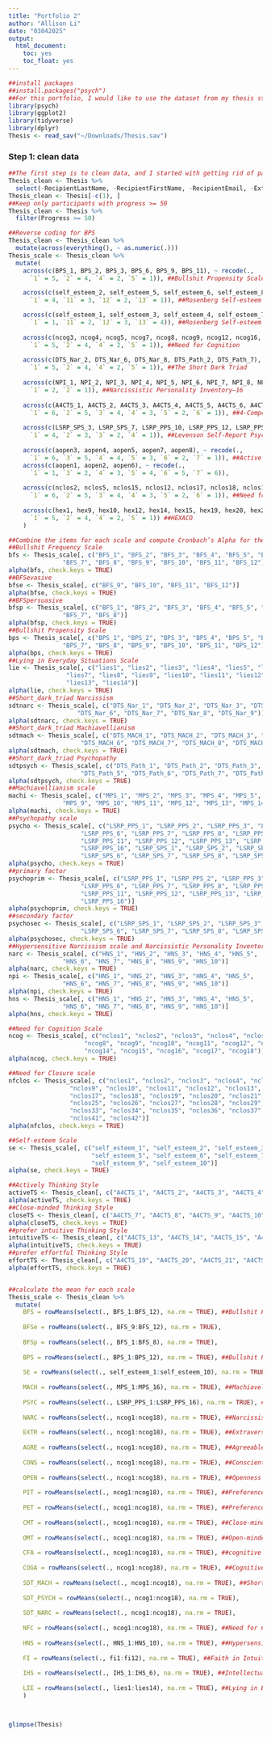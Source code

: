 ```yaml
---
title: "Portfolio 2"
author: "Allison Li"
date: "03042025"
output: 
  html_document: 
    toc: yes
    toc_float: yes
---
```


```r
##install packages
##install.packages("psych")
##For this portfolio, I would like to use the dataset from my thesis study.
library(psych)
library(ggplot2)
library(tidyverse)
library(dplyr)
Thesis <- read_sav("~/Downloads/Thesis.sav")
```

### Step 1: clean data
```r
##The first step is to clean data, and I started with getting rid of participants that did not finished the study, as well as deleting variable that does not have any data, such as recipient name.  
Thesis_clean <- Thesis %>% 
  select(-RecipientLastName, -RecipientFirstName, -RecipientEmail, -ExternalReference, -DistributionChannel, -browser_info_Resolution, -StartDate, -EndDate, -browser_info_Browser, -browser_info_Version, -IPAddress, -RecordedDate, -LocationLatitude, -LocationLongitude, -ResponseId, -UserLanguage, -browser_info_Operating_System, -robot_timer_First_Click, -robot_timer_Last_Click, -robot_timer_Page_Submit, -robot_timer_Click_Count)
Thesis_clean <- Thesis[-c(1), ]
##Keep only participants with progress >= 50
Thesis_clean <- Thesis %>% 
  filter(Progress >= 50)
```


```r
##Reverse coding for BPS
Thesis_clean <- Thesis_clean %>%
  mutate(across(everything(), ~ as.numeric(.)))
Thesis_scale <- Thesis_clean %>%
  mutate(
    across(c(BPS_1, BPS_2, BPS_3, BPS_6, BPS_9, BPS_11), ~ recode(., 
      `1` = 5, `2` = 4, `4` = 2, `5` = 1)), ##Bullshit Propensity Scale

    across(c(self_esteem_2, self_esteem_5, self_esteem_6, self_esteem_8, self_esteem_9), ~ recode(., 
      `1` = 4, `11` = 3, `12` = 2, `13` = 1)), ##Rosenberg Self-esteem Scale

    across(c(self_esteem_1, self_esteem_3, self_esteem_4, self_esteem_7, self_esteem_10), ~ recode(., 
      `1` = 1, `11` = 2, `12` = 3, `13` = 4)), ##Rosenberg Self-esteem Scale
    
    across(c(ncog3, ncog4, ncog5, ncog7, ncog8, ncog9, ncog12, ncog16, ncog17), ~ recode(., 
      `1` = 5, `2` = 4, `4` = 2, `5` = 1)), ##Need for Cognition
    
    across(c(DTS_Nar_2, DTS_Nar_6, DTS_Nar_8, DTS_Path_2, DTS_Path_7), ~ recode(., 
      `1` = 5, `2` = 4, `4` = 2, `5` = 1)), ##The Short Dark Triad
    
    across(c(NPI_1, NPI_2, NPI_3, NPI_4, NPI_5, NPI_6, NPI_7, NPI_8, NPI_9, NPI_10, NPI_11, NPI_12, NPI_13, NPI_14, NPI_15, NPI_16), ~ recode(., 
      `1` = 2, `2` = 1)), ##Narcissistic Personality Inventory–16
    
    across(c(A4CTS_1, A4CTS_2, A4CTS_3, A4CTS_4, A4CTS_5, A4CTS_6, A4CTS_19, A4CTS_20, A4CTS_21, A4CTS_22, A4CTS_23, A4CTS_24), ~ recode(.,
      `1` = 6, `2` = 5, `3` = 4, `4` = 3, `5` = 2, `6` = 1)), ##4-Component Thinking Styles Questionnaire
    
    across(c(LSRP_SPS_3, LSRP_SPS_7, LSRP_PPS_10, LSRP_PPS_12, LSRP_PPS_14, LSRP_PPS_16), ~ recode(.,
      `1` = 4, `2` = 3, `3` = 2, `4` = 1)), ##Levenson Self-Report Psychopathy Scale
   
    across(c(aopen3, aopen4, aopen5, aopen7, aopen8), ~ recode(.,
      `1` = 6, `3` = 5, `4` = 4, `5` = 3, `6` = 2, `7` = 1)), ##Actively Open-Minded Thinking about Evidence Scale
    across(c(aopen1, aopen2, aopen6), ~ recode(.,
      `1` = 1, `3` = 2, `4` = 3, `5` = 4, `6` = 5, `7` = 6)),
    
    across(c(nclos2, nclos5, nclos15, nclos12, nclos17, nclos18, nclos19, nclos20, nclos22, nclos24, nclos27, nclos28, nclos34, nclos37, nclos38, nclos42), ~ recode(.,
      `1` = 6, `2` = 5, `3` = 4, `4` = 3, `5` = 2, `6` = 1)), ##Need for closure
    
    across(c(hex1, hex9, hex10, hex12, hex14, hex15, hex19, hex20, hex21, hex24, hex26, hex28, hex30, hex31, hex32, hex35, hex41, hex44, hex46, hex48, hex49, hex52, hex53, hex55, hex56, hex57, hex59, hex60), ~ recode(.,
      `1` = 5, `2` = 4, `4` = 2, `5` = 1)) ##HEXACO
    )

##Combine the items for each scale and compute Cronbach’s Alpha for the scales
##Bullshit Frequency Scale
bfs <- Thesis_scale[, c("BFS_1", "BFS_2", "BFS_3", "BFS_4", "BFS_5", "BFS_6", 
               "BFS_7", "BFS_8", "BFS_9", "BFS_10", "BFS_11", "BFS_12")]
alpha(bfs, check.keys = TRUE) 
##BFSevasive
bfse <- Thesis_scale[, c("BFS_9", "BFS_10", "BFS_11", "BFS_12")]
alpha(bfse, check.keys = TRUE) 
##BFSpersuasive
bfsp <- Thesis_scale[, c("BFS_1", "BFS_2", "BFS_3", "BFS_4", "BFS_5", "BFS_6", 
               "BFS_7", "BFS_8")]
alpha(bfsp, check.keys = TRUE) 
##Bullshit Propensity Scale
bps <- Thesis_scale[, c("BPS_1", "BPS_2", "BPS_3", "BPS_4", "BPS_5", "BPS_6", 
               "BPS_7", "BPS_8", "BPS_9", "BPS_10", "BPS_11", "BPS_12")]
alpha(bps, check.keys = TRUE) 
##Lying in Everyday Situations Scale
lie <- Thesis_scale[, c("lies1", "lies2", "lies3", "lies4", "lies5", "lies6", 
                "lies7", "lies8", "lies9", "lies10", "lies11", "lies12", 
                "lies13", "lies14")]
alpha(lie, check.keys = TRUE)
##Short_dark_triad Narcissism
sdtnarc <- Thesis_scale[, c("DTS_Nar_1", "DTS_Nar_2", "DTS_Nar_3", "DTS_Nar_4", "DTS_Nar_5", 
                   "DTS_Nar_6", "DTS_Nar_7", "DTS_Nar_8", "DTS_Nar_9")]
alpha(sdtnarc, check.keys = TRUE)
##Short_dark_triad Machiavellianism
sdtmach <- Thesis_scale[, c("DTS_MACH_1", "DTS_MACH_2", "DTS_MACH_3", "DTS_MACH_4", "DTS_MACH_5", 
                    "DTS_MACH_6", "DTS_MACH_7", "DTS_MACH_8", "DTS_MACH_9")]
alpha(sdtmach, check.keys = TRUE)
##Short_dark_triad Psychopathy
sdtpsych <- Thesis_scale[, c("DTS_Path_1", "DTS_Path_2", "DTS_Path_3", "DTS_Path_4", 
                    "DTS_Path_5", "DTS_Path_6", "DTS_Path_7", "DTS_Path_8", "DTS_Path_9")]
alpha(sdtpsych, check.keys = TRUE)
##Machiavellianism scale
machi <- Thesis_scale[, c("MPS_1", "MPS_2", "MPS_3", "MPS_4", "MPS_5", "MPS_6", "MPS_7", "MPS_8",
               "MPS_9", "MPS_10", "MPS_11", "MPS_12", "MPS_13", "MPS_14", "MPS_15", "MPS_16")]
alpha(machi, check.keys = TRUE)
##Psychopathy scale
psycho <- Thesis_scale[, c("LSRP_PPS_1", "LSRP_PPS_2", "LSRP_PPS_3", "LSRP_PPS_4", "LSRP_PPS_5", 
                    "LSRP_PPS_6", "LSRP_PPS_7", "LSRP_PPS_8", "LSRP_PPS_9", "LSRP_PPS_10", 
                    "LSRP_PPS_11", "LSRP_PPS_12", "LSRP_PPS_13", "LSRP_PPS_14", "LSRP_PPS_15", 
                    "LSRP_PPS_16", "LSRP_SPS_1", "LSRP_SPS_2", "LSRP_SPS_3", "LSRP_SPS_4", "LSRP_SPS_5", 
                    "LSRP_SPS_6", "LSRP_SPS_7", "LSRP_SPS_8", "LSRP_SPS_9", "LSRP_SPS_10")]
alpha(psycho, check.keys = TRUE)
##primary factor
psychoprim <- Thesis_scale[, c("LSRP_PPS_1", "LSRP_PPS_2", "LSRP_PPS_3", "LSRP_PPS_4", "LSRP_PPS_5", 
                    "LSRP_PPS_6", "LSRP_PPS_7", "LSRP_PPS_8", "LSRP_PPS_9", "LSRP_PPS_10", 
                    "LSRP_PPS_11", "LSRP_PPS_12", "LSRP_PPS_13", "LSRP_PPS_14", "LSRP_PPS_15", 
                    "LSRP_PPS_16")]
alpha(psychoprim, check.keys = TRUE)
##secondary factor
psychosec <- Thesis_scale[, c("LSRP_SPS_1", "LSRP_SPS_2", "LSRP_SPS_3", "LSRP_SPS_4", "LSRP_SPS_5", 
                    "LSRP_SPS_6", "LSRP_SPS_7", "LSRP_SPS_8", "LSRP_SPS_9", "LSRP_SPS_10")]
alpha(psychosec, check.keys = TRUE)
##Hypersensitive Narcissism scale and Narcissistic Personality Inventory
narc <- Thesis_scale[, c("HNS_1", "HNS_2", "HNS_3", "HNS_4", "HNS_5", 
               "HNS_6", "HNS_7", "HNS_8", "HNS_9", "HNS_10")]
alpha(narc, check.keys = TRUE)
npi <- Thesis_scale[, c("HNS_1", "HNS_2", "HNS_3", "HNS_4", "HNS_5", 
               "HNS_6", "HNS_7", "HNS_8", "HNS_9", "HNS_10")]
alpha(npi, check.keys = TRUE)
hns <- Thesis_scale[, c("HNS_1", "HNS_2", "HNS_3", "HNS_4", "HNS_5", 
               "HNS_6", "HNS_7", "HNS_8", "HNS_9", "HNS_10")]
alpha(hns, check.keys = TRUE)

##Need for Cognition Scale
ncog <- Thesis_scale[, c("nclos1", "nclos2", "nclos3", "nclos4", "nclos5", "nclos6", "ncog7",
                     "ncog8", "ncog9", "ncog10", "ncog11", "ncog12", "ncog13", 
                     "ncog14", "ncog15", "ncog16", "ncog17", "ncog18")]
alpha(ncog, check.keys = TRUE) 

##Need for Closure scale
nfclos <- Thesis_scale[, c("nclos1", "nclos2", "nclos3", "nclos4", "nclos5", "nclos6", "nclos7", "nclos8", 
                 "nclos9", "nclos10", "nclos11", "nclos12", "nclos13", "nclos14", "nclos15", "nclos16", 
                 "nclos17", "nclos18", "nclos19", "nclos20", "nclos21", "nclos22", "nclos23", "nclos24", 
                 "nclos25", "nclos26", "nclos27", "nclos28", "nclos29", "nclos30", "nclos31", "nclos32", 
                 "nclos33", "nclos34", "nclos35", "nclos36", "nclos37", "nclos38", "nclos39", "nclos40", 
                 "nclos41", "nclos42")]
alpha(nfclos, check.keys = TRUE) 

##Self-esteem Scale
se <- Thesis_scale[, c("self_esteem_1", "self_esteem_2", "self_esteem_3", "self_esteem_4", 
                       "self_esteem_5", "self_esteem_6", "self_esteem_7", "self_esteem_8", 
                       "self_esteem_9", "self_esteem_10")]
alpha(se, check.keys = TRUE)

##Actively Thinking Style
activeTS <- Thesis_clean[, c("A4CTS_1", "A4CTS_2", "A4CTS_3", "A4CTS_4", "A4CTS_5", "A4CTS_6")]
alpha(activeTS, check.keys = TRUE)
##Close-minded Thinking Style
closeTS <- Thesis_clean[, c("A4CTS_7", "A4CTS_8", "A4CTS_9", "A4CTS_10", "A4CTS_11", "A4CTS_12")]
alpha(closeTS, check.keys = TRUE)
##prefer intuitive Thinking Style
intuitiveTS <- Thesis_clean[, c("A4CTS_13", "A4CTS_14", "A4CTS_15", "A4CTS_16", "A4CTS_17", "A4CTS_18")]
alpha(intuitiveTS, check.keys = TRUE)
##prefer effortful Thinking Style
effortTS <- Thesis_clean[, c("A4CTS_19", "A4CTS_20", "A4CTS_21", "A4CTS_22", "A4CTS_23", "A4CTS_24")]
alpha(effortTS, check.keys = TRUE)


##calculate the mean for each scale
Thesis_scale <- Thesis_clean %>%
  mutate(
    BFS = rowMeans(select(., BFS_1:BFS_12), na.rm = TRUE), ##Bullshit Frequency Scale
    
    BFSe = rowMeans(select(., BFS_9:BFS_12), na.rm = TRUE),
    
    BFSp = rowMeans(select(., BFS_1:BFS_8), na.rm = TRUE),
    
    BPS = rowMeans(select(., BPS_1:BPS_12), na.rm = TRUE), ##Bullshit Propensity Scale
    
    SE = rowMeans(select(., self_esteem_1:self_esteem_10), na.rm = TRUE), ##Self-esteem
    
    MACH = rowMeans(select(., MPS_1:MPS_16), na.rm = TRUE), ##Machiavellianism
    
    PSYC = rowMeans(select(., LSRP_PPS_1:LSRP_PPS_16), na.rm = TRUE), ##Psychopathy
    
    NARC = rowMeans(select(., ncog1:ncog18), na.rm = TRUE), ##Narcissism
    
    EXTR = rowMeans(select(., ncog1:ncog18), na.rm = TRUE), ##Extraversion
    
    AGRE = rowMeans(select(., ncog1:ncog18), na.rm = TRUE), ##Agreeableness
    
    CONS = rowMeans(select(., ncog1:ncog18), na.rm = TRUE), ##Conscientiousness
    
    OPEN = rowMeans(select(., ncog1:ncog18), na.rm = TRUE), ##Openness
    
    PIT = rowMeans(select(., ncog1:ncog18), na.rm = TRUE), ##Preference for Intuitive Thinking
    
    PET = rowMeans(select(., ncog1:ncog18), na.rm = TRUE), ##Preference for Effortful Thinking
    
    CMT = rowMeans(select(., ncog1:ncog18), na.rm = TRUE), ##Close-minded thinking
    
    OMT = rowMeans(select(., ncog1:ncog18), na.rm = TRUE), ##Open-minded thinking
    
    CFA = rowMeans(select(., ncog1:ncog18), na.rm = TRUE), ##cognitive reflection ability
    
    COGA = rowMeans(select(., ncog1:ncog18), na.rm = TRUE), ##Cognitive Ability
    
    SDT_MACH = rowMeans(select(., ncog1:ncog18), na.rm = TRUE), ##Short Dark Triad 
    
    SDT_PSYCH = rowMeans(select(., ncog1:ncog18), na.rm = TRUE),
    
    SDT_NARC = rowMeans(select(., ncog1:ncog18), na.rm = TRUE),
    
    NFC = rowMeans(select(., ncog1:ncog18), na.rm = TRUE), ##Need for Cognition
    
    HNS = rowMeans(select(., HNS_1:HNS_10), na.rm = TRUE), ##Hypersensitive Narcissism Scale
    
    FI = rowMeans(select(., fi1:fi12), na.rm = TRUE), ##Faith in Intuition Scale
    
    IHS = rowMeans(select(., IHS_1:IHS_6), na.rm = TRUE), ##Intellectual Humility 
    
    LIE = rowMeans(select(., lies1:lies14), na.rm = TRUE), ##Lying in Everyday Situations Scale
    )




```


```r



glimpse(Thesis)

```

